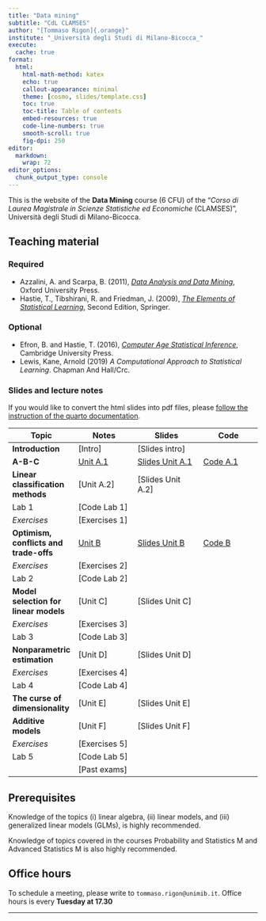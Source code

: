 ```yaml
---
title: "Data mining"
subtitle: "CdL CLAMSES"
author: "[Tommaso Rigon]{.orange}"
institute: "_Università degli Studi di Milano-Bicocca_"
execute:
  cache: true
format:
  html:
    html-math-method: katex
    echo: true
    callout-appearance: minimal
    theme: [cosmo, slides/template.css]
    toc: true
    toc-title: Table of contents
    embed-resources: true
    code-line-numbers: true
    smooth-scroll: true
    fig-dpi: 250
editor: 
  markdown: 
    wrap: 72
editor_options: 
  chunk_output_type: console
---
```


This is the website of the **Data Mining** course (6 CFU) of the "*Corso
di Laurea Magistrale in Scienze Statistiche ed Economiche* (CLAMSES)",
Università degli Studi di Milano-Bicocca.

## Teaching material

### Required

-   Azzalini, A. and Scarpa, B. (2011), [*Data Analysis and Data
    Mining*](http://azzalini.stat.unipd.it/Book-DM/), Oxford University
    Press.
-   Hastie, T., Tibshirani, R. and Friedman, J. (2009), [*The Elements
    of Statistical Learning*](https://hastie.su.domains/ElemStatLearn/),
    Second Edition, Springer.

### Optional

-   Efron, B. and Hastie, T. (2016), [*Computer Age Statistical
    Inference*](https://hastie.su.domains/CASI/), Cambridge University
    Press.
-   Lewis, Kane, Arnold (2019) *A Computational Approach to Statistical
    Learning*. Chapman And Hall/Crc.

### Slides and lecture notes

If you would like to convert the html slides into pdf files, please
[follow the instruction of the quarto
documentation](https://quarto.org/docs/presentations/revealjs/presenting.html#print-to-pdf).

| Topic                                  | Notes                         | Slides                                      | Code                     |
|------------------|------------------|--------------------|------------------|
| **Introduction**                       | \[Intro\]                     | \[Slides intro\]                            |                          |
| **A-B-C**                              | [Unit A.1](slides/un_A1.html) | [Slides Unit A.1](slides/un_A1_slides.html) | [Code A.1](code/un_A1.R) |
| **Linear classification methods**      | \[Unit A.2\]                  | \[Slides Unit A.2\]                         |                          |
| Lab 1                                  | \[Code Lab 1\]                |                                             |                          |
| *Exercises*                            | \[Exercises 1\]               |                                             |                          |
| **Optimism, conflicts and trade-offs** | [Unit B](slides/un_B.html)    | [Slides Unit B](slides/un_B_slides.html)    | [Code B](code/un_B.R)    |
| *Exercises*                            | \[Exercises 2\]               |                                             |                          |
| Lab 2                                  | \[Code Lab 2\]                |                                             |                          |
| **Model selection for linear models**  | \[Unit C\]                    | \[Slides Unit C\]                           |                          |
| *Exercises*                            | \[Exercises 3\]               |                                             |                          |
| Lab 3                                  | \[Code Lab 3\]                |                                             |                          |
| **Nonparametric estimation**           | \[Unit D\]                    | \[Slides Unit D\]                           |                          |
| *Exercises*                            | \[Exercises 4\]               |                                             |                          |
| Lab 4                                  | \[Code Lab 4\]                |                                             |                          |
| **The curse of dimensionality**        | \[Unit E\]                    | \[Slides Unit E\]                           |                          |
| **Additive models**                    | \[Unit F\]                    | \[Slides Unit F\]                           |                          |
| *Exercises*                            | \[Exercises 5\]               |                                             |                          |
| Lab 5                                  | \[Code Lab 5\]                |                                             |                          |
|                                        | \[Past exams\]                |                                             |                          |

## Prerequisites

Knowledge of the topics (i) linear algebra, (ii) linear models, and
(iii) generalized linear models (GLMs), is highly recommended.

Knowledge of topics covered in the courses Probability and Statistics M
and Advanced Statistics M is also highly recommended.

## Office hours

To schedule a meeting, please write to `tommaso.rigon@unimib.it`. Office
hours is every **Tuesday at 17.30**

------------------------------------------------------------------------
